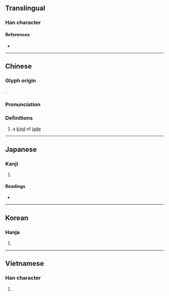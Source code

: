 {{character info}}
==Translingual==

===Han character===
{{Han char|rn=96|rad=玉|as=06|sn=10|four=|canj=MGHBR|ids=⿰𤣩向}}

====References====
* {{Han ref|kx=0731.110|dkj=20967|dj=1142.220|hdz=21111.130|uh=73E6|ud=29670}}

----

==Chinese==
{{zh-forms}}

===Glyph origin===
{{Han etym}}
{{Han compound|玉|向|c1=s|c2=p|t1=jade|ls=psc}}.

===Pronunciation===
{{zh-pron
|m=xiàng
|c=hoeng3
|mc=y
|oc=y
|cat=n
}}

===Definitions===
{{zh-hanzi}}

# {{lb|zh|literary}} a [[kind]] of [[jade]]

----

==Japanese==

===Kanji===
{{ja-kanji|grade=|rs=玉06}}

# {{rfdef|ja|sort=玉06}}

====Readings====
* {{ja-readings|on=[[きょう]] (kyō), [[どう]] (dō), [[しょう]] (shō)|kun=}}

----

==Korean==

===Hanja===
{{ko-hanja|hangeul=향|eumhun=|rv=hyang|mr=hyang|y=hyang}}

# {{rfdef|ko|sort=玉06}}

----

==Vietnamese==

===Han character===
{{vi-hantu|[[hướng]]|rs=玉06}}

# {{rfdef|vi|sort=玉06}}
